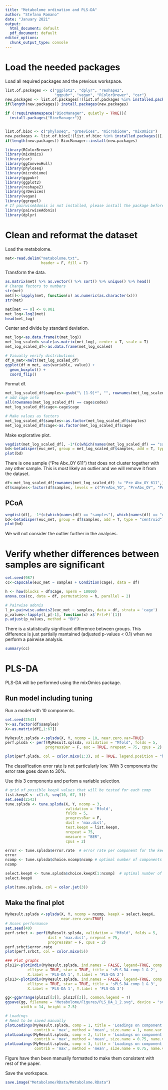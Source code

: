 ```yaml
---
title: "Metabolome ordination and PLS-DA"
author: "Stefano Romano"
date: "January 2021"
output:
  html_document: default
  pdf_document: default
editor_options:
  chunk_output_type: console
---
```


# Load the needed packages

Load all required packages and the previous workspace.


```r
list.of.packages <- c("ggplot2", "dplyr", "reshape2",
                      "ggpubr", "vegan", "RColorBrewer", "car")
new.packages <- list.of.packages[!(list.of.packages %in% installed.packages()[,"Package"])]
if(length(new.packages)) install.packages(new.packages)

if (!requireNamespace("BiocManager", quietly = TRUE)){
  install.packages("BiocManager")}


list.of.bioc <- c("phyloseq", "grDevices", "microbiome", "mixOmics")
new.packages <- list.of.bioc[!(list.of.bioc %in% installed.packages()[,"Package"])]
if(length(new.packages)) BiocManager::install(new.packages)

library(RColorBrewer)
library(mixOmics)
library(car)
library(ggConvexHull)
library(phyloseq)
library(microbiome)
library(ggpubr)
library(ggplot2)
library(reshape2)
library(grDevices)
library(vegan)
library(ggrepel)
# If pairwiseAdonis is not installed, please install the package before loading the library.
library(pairwiseAdonis)
library(dplyr)
```

# Clean and reformat the dataset

Load the metabolome. 

```R

met<-read.delim("metabolome.txt", 
                header = F, fill = T)
```
Transform the data.
```r
as.matrix(met) %>% as.vector() %>% sort() %>% unique() %>% head()
# Change factors to numbers
str(met)
met[]<-lapply(met, function(x) as.numeric(as.character(x)))
str(met)

met[met == 0] <- 0.001
met_log<-log2(met)
head(met_log)
```

Center and divide by standard deviation.

```r
met_log<-as.data.frame(t(met_log))
met_log_scaled<-scale(as.matrix(met_log), center = T, scale = T)
met_log_scaled_df<-as.data.frame(met_log_scaled)

# Visually verify distributions
df_m_met<-melt(met_log_scaled_df)
ggplot(df_m_met, aes(variable, value)) +
  geom_boxplot() +
  coord_flip()
```


Format df.
```r
met_log_scaled_df$samples<-gsub("\ [1-9]*", "", rownames(met_log_scaled_df))
# add cage info
all(rownames(met_log_scaled_df) == cage$codes)
met_log_scaled_df$cage<-cage$cage

# Make values as factors
met_log_scaled_df$samples<-as.factor(met_log_scaled_df$samples)
met_log_scaled_df$cage<-as.factor(met_log_scaled_df$cage)
```

Make explorative plot.
```r
vegdist(met_log_scaled_df[, -1*(c(which(names(met_log_scaled_df) == "samples"), which(names(met_log_scaled_df) == "cage")))], method = "euclidean") -> euc_met
bd<-betadisper(euc_met, group = met_log_scaled_df$samples, add = T, type = "centroid")
plot(bd)
```

There is one sample ("Pre Abx_OY 611") that does not cluster together with any other sample.
This is most likely an outlier and we will remove it from the dataset.

```r
df<-met_log_scaled_df[rownames(met_log_scaled_df) != "Pre Abx_OY 611",]
df$samples<-factor(df$samples, levels = c("PreAbx_YO", "PreAbx_OY", "PostFMT_OY", "PostFMT_YO"))
```

## PCoA

```r
vegdist(df[, -1*(c(which(names(df) == "samples"), which(names(df) == "cage")))], method = "euclidean") -> euc_met
bd<-betadisper(euc_met, group = df$samples, add = T, type = "centroid")
plot(bd)
```

We will not consider the outlier further in the analyses.

# Verify whether differences between samples are significant

```r
set.seed(987)
cc<-capscale(euc_met ~ samples + Condition(cage), data = df)

h <- how(blocks = df$cage, nperm = 10000)
anova.cca(cc, data = df, permutations = h, parallel = 2)

# Pairwise adonis
l_p<-pairwise.adonis2(euc_met ~ samples, data = df, strata = 'cage')
p_values<-lapply(l_p[-1], function(x) x$`Pr(>F)`[1])
p.adjust(p_values, method = "BH")
```

There is a statistically significant difference between groups.
This difference is just partially mantained (adjusted p-values < 0.1) when we perform a pairwise analysis. 

```r
summary(cc)
```


# PLS-DA

PLS-DA will be performed using the mixOmics package.

## Run model including tuning

Run a model with 10 components.

```r
set.seed(2543)
Y<-as.factor(df$samples)
X<-as.matrix(df[,1:67])

MyResult.splsda <-splsda(X, Y, ncomp = 10, near.zero.var=TRUE) 
perf.plsda <- perf(MyResult.splsda, validation = "Mfold", folds = 5, 
                  progressBar = F, auc = TRUE, nrepeat = 75, cpus = 2) 

plot(perf.plsda, col = color.mixo(1:3), sd = TRUE, legend.position = "horizontal")

```

The classification error rate is not particularly low.
With 3 components the error rate goes down to 30%.

Use this 3 components and perfom a variable selection.

```r
# grid of possible keepX values that will be tested for each comp 
list.keepX <- c(1:5, seq(10, 67, 5))
set.seed(2543)
tune.splsda <- tune.splsda(X, Y, ncomp = 3, 
                           validation = 'Mfold', 
                           folds = 5, 
                           progressBar = F, 
                           dist = 'max.dist',
                           test.keepX = list.keepX, 
                           nrepeat = 75, 
                           measure = "BER",
                           cpus = 2)

error <- tune.splsda$error.rate  # error rate per component for the keepX grid
error
ncomp <- tune.splsda$choice.ncomp$ncomp # optimal number of components based on t-tests
ncomp

select.keepX <- tune.splsda$choice.keepX[1:ncomp]  # optimal number of variables to select
select.keepX

plot(tune.splsda, col = color.jet(3))
```


## Make the final plot

```r

MyResult.splsda <-splsda(X, Y, ncomp = ncomp, keepX = select.keepX,
                         near.zero.var=TRUE) 
# Asses performance
set.seed(40)
perf.srbct <- perf(MyResult.splsda, validation = "Mfold", folds = 5,
                   dist = 'max.dist', nrepeat = 75,
                   progressBar = F, cpus = 2) 
perf.srbct$error.rate
plot(perf.srbct, col = color.mixo(5))

### Plot graphs
pls12<-plotIndiv(MyResult.splsda, ind.names = FALSE, legend=TRUE, comp = c(1,2),
          ellipse = TRUE, star = TRUE, title = 'sPLS-DA comp 1 & 2',
          X.label = 'PLS-DA 1', Y.label = 'PLS-DA 2')
pls13<-plotIndiv(MyResult.splsda, ind.names = FALSE, legend=TRUE, comp = c(1,3),
          ellipse = TRUE, star = TRUE, title = 'sPLS-DA comp 1 & 3',
          X.label = 'PLS-DA 1', Y.label = 'PLS-DA 3')

gg<-ggarrange(pls12[[3]], pls13[[3]], common.legend = T)
ggsave(gg, filename = "Metabolome/Figures/PLS_DA_1_2.svg", device = "svg",  
       width = 14, height = 7.5)

# Loadings
# Need to be saved manually
plotLoadings(MyResult.splsda, comp = 1, title = 'Loadings on component 1', 
             contrib = 'max', method = 'mean', size.name = 1, name.var.complete = T,size.title = 1.5, border = T)
plotLoadings(MyResult.splsda, comp = 2, title = 'Loadings on component 2', 
             contrib = 'max', method = 'mean', size.name = 0.75, name.var.complete = T,size.title = 1.5, border = T)
plotLoadings(MyResult.splsda, comp = 3, title = 'Loadings on component 3', 
             contrib = 'max', method = 'mean', size.name = 0.75, name.var.complete = T,size.title = 1.5, border = T)
```

Figure have then been manually formatted to make them consistent with rest of the paper.

Save the workspace.
```r
save.image("Metabolome/RData/Metabolome.RData")
```